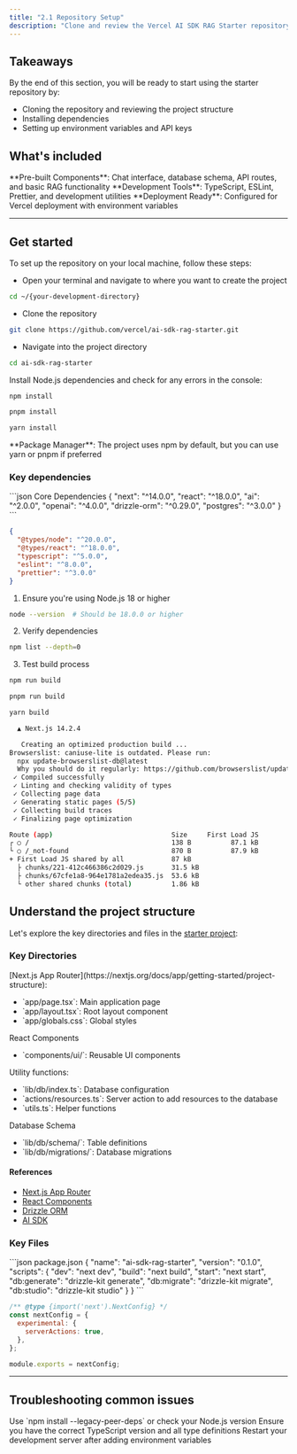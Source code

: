 ```yaml
---
title: "2.1 Repository Setup"
description: "Clone and review the Vercel AI SDK RAG Starter repository."
---
```


## Takeaways

By the end of this section, you will be ready to start using the starter repository by:

- Cloning the repository and reviewing the project structure
- Installing dependencies
- Setting up environment variables and API keys

## What's included

<Info>
  **Pre-built Components**: Chat interface, database schema, API routes, and
  basic RAG functionality
</Info>

<Info>
  **Development Tools**: TypeScript, ESLint, Prettier, and development utilities
</Info>

<Info>
  **Deployment Ready**: Configured for Vercel deployment with environment
  variables
</Info>

---

## Get started

To set up the repository on your local machine, follow these steps:

<Steps>

<Step title="Clone the Repository">

- Open your terminal and navigate to where you want to create the project

```bash title="Terminal"
cd ~/{your-development-directory}
```

- Clone the repository

```bash title="Terminal"
git clone https://github.com/vercel/ai-sdk-rag-starter.git
```

- Navigate into the project directory

```bash title="Terminal"
cd ai-sdk-rag-starter
```

</Step>

<Step title="Install dependencies">

Install Node.js dependencies and check for any errors in the console:

<CodeGroup>

```bash npm
npm install
```

```bash pnpm
pnpm install
```

```bash yarn
yarn install
```

</CodeGroup>

<Info>
  **Package Manager**: The project uses npm by default, but you can use yarn or
  pnpm if preferred
</Info>

### Key dependencies

<CodeGroup>
```json Core Dependencies
{
  "next": "^14.0.0",
  "react": "^18.0.0",
  "ai": "^2.0.0",
  "openai": "^4.0.0",
  "drizzle-orm": "^0.29.0",
  "postgres": "^3.0.0"
}
```

```json Development Dependencies
{
  "@types/node": "^20.0.0",
  "@types/react": "^18.0.0",
  "typescript": "^5.0.0",
  "eslint": "^8.0.0",
  "prettier": "^3.0.0"
}
```

</CodeGroup>
</Step>
<Step title="Verify your setup">

1. Ensure you're using Node.js 18 or higher

```bash Terminal
node --version  # Should be 18.0.0 or higher
```

2. Verify dependencies

```bash Terminal
npm list --depth=0
```

3. Test build process

<CodeGroup>

```bash npm
npm run build
```

```bash pnpm
pnpm run build
```

```bash yarn
yarn build
```

</CodeGroup>

<Accordion title="Console output of successful build">

```bash Terminal
  ▲ Next.js 14.2.4

   Creating an optimized production build ...
Browserslist: caniuse-lite is outdated. Please run:
  npx update-browserslist-db@latest
  Why you should do it regularly: https://github.com/browserslist/update-db#readme
 ✓ Compiled successfully
 ✓ Linting and checking validity of types
 ✓ Collecting page data
 ✓ Generating static pages (5/5)
 ✓ Collecting build traces
 ✓ Finalizing page optimization

Route (app)                              Size     First Load JS
┌ ○ /                                    138 B          87.1 kB
└ ○ /_not-found                          870 B          87.9 kB
+ First Load JS shared by all            87 kB
  ├ chunks/221-412c466386c2d029.js       31.5 kB
  ├ chunks/67cfe1a8-964e1781a2edea35.js  53.6 kB
  └ other shared chunks (total)          1.86 kB
```

</Accordion>
</Step>

</Steps>

## Understand the project structure

Let's explore the key directories and files in the [starter project](https://github.com/vercel/ai-sdk-rag-starter):

### Key Directories

<Columns cols={2}>
  <Card title="app/" icon="folder">
    [Next.js App
    Router](https://nextjs.org/docs/app/getting-started/project-structure):
    <ul>
      <li>`app/page.tsx`: Main application page</li>
      <li>`app/layout.tsx`: Root layout component</li>
      <li>`app/globals.css`: Global styles</li>
    </ul>
  </Card>
  <Card title="components/" icon="puzzle">
    React Components
    <ul>
      <li>`components/ui/`: Reusable UI components</li>
    </ul>
  </Card>
</Columns>
<Columns cols={2}>
  <Card title="lib/" icon="code">
    Utility functions:
    <ul>
      <li>`lib/db/index.ts`: Database configuration</li>
      <li>
        `actions/resources.ts`: Server action to add resources to the database
      </li>
      <li>`utils.ts`: Helper functions</li>
    </ul>
  </Card>
  <Card title="lib/db/" icon="database">
    Database Schema
    <ul>
      <li>`lib/db/schema/`: Table definitions</li>
      <li>`lib/db/migrations/`: Database migrations</li>
    </ul>
  </Card>
</Columns>

#### References

- [Next.js App Router](https://nextjs.org/docs/app/getting-started/project-structure)
- [React Components](https://react.dev/learn/your-first-component)
- [Drizzle ORM](https://orm.drizzle.team/docs/intro)
- [AI SDK](https://sdk.vercel.ai/)

### Key Files

<CodeGroup>
```json package.json
{
  "name": "ai-sdk-rag-starter",
  "version": "0.1.0",
  "scripts": {
    "dev": "next dev",
    "build": "next build",
    "start": "next start",
    "db:generate": "drizzle-kit generate",
    "db:migrate": "drizzle-kit migrate",
    "db:studio": "drizzle-kit studio"
  }
}
```

```javascript next.config.js
/** @type {import('next').NextConfig} */
const nextConfig = {
  experimental: {
    serverActions: true,
  },
};

module.exports = nextConfig;
```

</CodeGroup>

---

## Troubleshooting common issues

<AccordionGroup>
<Accordion title="npm install fails with permission errors">
    Use `npm
    install --legacy-peer-deps` or check your Node.js version
</Accordion>

<Accordion title="TypeScript errors during build">
  Ensure you have the correct TypeScript version and all type definitions
</Accordion>

  <Accordion title="Environment variables not recognized">
    Restart your development server after adding environment variables
  </Accordion>
</AccordionGroup>
